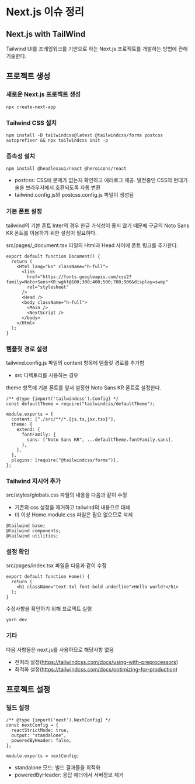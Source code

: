 # Next.js 이슈 정리

## Next.js with TailWind

Tailwind UI를 프레임워크를 기반으로 하는 Next.js 프로젝트를 개발하는 방법에 관해 기술한다.

## 프로젝트 생성

### 새로운 Next.js 프로젝트 생성

```
npx create-next-app
```

### Tailwind CSS 설치

```
npm install -D tailwindcss@latest @tailwindcss/forms postcss autoprefixer && npx tailwindcss init -p
```

### 종속성 설치

```
npm install @headlessui/react @heroicons/react
```

- postcss: CSS에 문제가 없는지 확인하고 에러로그 제공. 발전중인 CSS의 현대기술을 브라우저에서 호환되도록 자동 변환
- tailwind.config.js와 postcss.config.js 파일이 생성됨

### 기본 폰트 설정

tailwind의 기본 폰트 Inter의 경우 한글 가식성이 좋지 않기 때문에 구글의 Noto Sans KR 폰트를 이용하기 위한 설정이 필요하다.

src/pages/\_document.tsx 파일의 Html과 Head 사이에 폰트 링크를 추가한다.

```
export default function Document() {
  return (
    <Html lang="ko" className="h-full">
      <link
        href="https://fonts.googleapis.com/css2?family=Noto+Sans+KR:wght@100;300;400;500;700;900&display=swap"
        rel="stylesheet"
      />
      <Head />
      <body className="h-full">
        <Main />
        <NextScript />
      </body>
    </Html>
  );
}
```

### 템플릿 경로 설정

tailwind.config.js 파일의 content 항목에 템플릿 경로를 추가함

- src 디렉토리를 사용하는 경우

theme 항목에 기본 폰트를 앞서 설정한 Noto Sans KR 폰트로 설정한다.

```
/** @type {import('tailwindcss').Config} */
const defaultTheme = require("tailwindcss/defaultTheme");

module.exports = {
  content: ["./src/**/*.{js,ts,jsx,tsx}"],
  theme: {
    extend: {
      fontFamily: {
        sans: ["Noto Sans KR", ...defaultTheme.fontFamily.sans],
      },
    },
  },
  plugins: [require("@tailwindcss/forms")],
};

```

### Tailwind 지시어 추가

src/styles/globals.css 파일의 내용을 다음과 같이 수정

- 기존의 css 설정을 제거하고 tailwind의 내용으로 대체
- 더 이상 Home.module.css 파일은 필요 없으므로 삭제

```
@tailwind base;
@tailwind components;
@tailwind utilities;
```

### 설정 확인

src/pages/index.tsx 파일을 다음과 같이 수정

```
export default function Home() {
  return (
    <h1 className="text-3xl font-bold underline">Hello world!</h1>
  );
}

```

수정사항을 확인하기 위해 프로젝트 실행

```
yarn dev
```

### 기타

다음 사항들은 next.js를 사용하므로 해당사항 없음

- 전처리 설정(https://tailwindcss.com/docs/using-with-preprocessors)
- 최적화 설정(https://tailwindcss.com/docs/optimizing-for-production)

## 프로젝트 설정

### 빌드 설정

```
/** @type {import('next').NextConfig} */
const nextConfig = {
  reactStrictMode: true,
  output: "standalone",
  poweredByHeader: false,
};

module.exports = nextConfig;
```

- standalone 모드: 빌드 결과물을 최적화
- poweredByHeader: 응답 헤더에서 서버정보 제거
